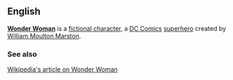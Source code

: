 ==English==
'''[[Wonder Woman]]''' is a [[fictional character]], a [[w:DC Comics|DC Comics]] [[superhero]] created by [[w:William Moulton Marston|William Moulton Marston]].

===See also===
[[w:wonderwoman|Wikipedia's article on Wonder Woman]]